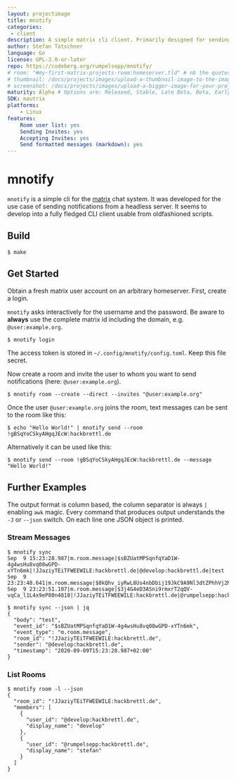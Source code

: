 ```yaml
---
layout: projectimage
title: mnotify
categories:
 - client
description: A simple matrix cli client. Primarily designed for sending notifications.
author: Stefan Tatschner
language: Go
license: GPL-3.0-or-later
repo: https://codeberg.org/rumpelsepp/mnotify/
# room: "#my-first-matrix-projects-room:homeserver.tld" # nb the quotes are needed as rooms start with #
# thumbnail: /docs/projects/images/upload-a-thumbnail-image-to-the-images-subfolder.png
# screenshot: /docs/projects/images/upload-a-bigger-image-for-your-project-page-to-the-images-subfolder.png
maturity: Alpha # Options are: Released, Stable, Late Beta, Beta, Early Beta, Late Alpha, Alpha, Early Alpha, or Not actively maintained
SDK: mautrix
platforms:
    - Linux
features:
    Room user list: yes
    Sending Invites: yes
    Accepting Invites: yes
    Send formatted messages (markdown): yes
---
```


# mnotify

`mnotify` is a simple cli for the [matrix](https://matrix.org) chat system.
It was developed for the use case of sending notifications from a headless server.
It seems to develop into a fully fledged CLI client usable from oldfashioned scripts.

## Build

```
$ make
```

## Get Started

Obtain a fresh matrix user account on an arbitrary homeserver.
First, create a login.

`mnotify` asks interactively for the username and the password.
Be aware to **always** use the complete matrix id including the domain, e.g. `@user:example.org`.

```
$ mnotify login
```

The access token is stored in `~/.config/mnotify/config.toml`.
Keep this file secret.

Now create a room and invite the user to whom you want to send notifications (here: `@user:example.org`).

```
$ mnotify room --create --direct --invites "@user:example.org"
```

Once the user `@user:example.org` joins the room, text messages can be sent to the room like this:

```
$ echo "Hello World!" | mnotify send --room !gBSqYoCSkyAHgqJEcW:hackbrettl.de
```

Alternatively it can be used like this:

```
$ mnotify send --room !gBSqYoCSkyAHgqJEcW:hackbrettl.de --message "Hello World!"
```

## Further Examples

The output format is column based, the column separator is always `|` enabling `awk` magic.
Every command that produces output understands the `-J` or `--json` switch.
On each line one JSON object is printed.

### Stream Messages

```
$ mnotify sync
Sep  9 15:23:28.987|m.room.message|$sBZUatMPSqnfqYaD1W-4g4wsHu8vq08wGPD-xYTn6mk|!JJaziyTEiTFWEEWILE:hackbrettl.de|@develop:hackbrettl.de|test
Sep  9 23:23:48.641|m.room.message|$0kQhv_iyRwL8Us4nbDbij19JkC9A9Nl3dtZPhhVj2MI|!JJaziyTEiTFWEEWILE:hackbrettl.de|@rumpelsepp:hackbrettl.de|test
Sep  9 23:23:51.107|m.room.message|$3j4G4eD3ASni9rmxrT2qQV-vqCa_l1L4x9eP80n4818|!JJaziyTEiTFWEEWILE:hackbrettl.de|@rumpelsepp:hackbrettl.de|hello
```

```
$ mnotify sync --json | jq
{
  "body": "test",
  "event_id": "$sBZUatMPSqnfqYaD1W-4g4wsHu8vq08wGPD-xYTn6mk",
  "event_type": "m.room.message",
  "room_id": "!JJaziyTEiTFWEEWILE:hackbrettl.de",
  "sender": "@develop:hackbrettl.de",
  "timestamp": "2020-09-09T15:23:28.987+02:00"
}
```

### List Rooms

```
$ mnotify room -l --json
{
  "room_id": "!JJaziyTEiTFWEEWILE:hackbrettl.de",
  "members": [
    {
      "user_id": "@develop:hackbrettl.de",
      "display_name": "develop"
    },
    {
      "user_id": "@rumpelsepp:hackbrettl.de",
      "display_name": "stefan"
    }
  ]
}
```
